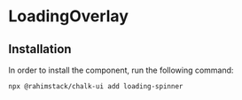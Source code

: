 
<Meta of={Stories} name="Info"/>

# LoadingOverlay

## Installation

In order to install the component, run the following command:

```shell
npx @rahimstack/chalk-ui add loading-spinner
```

